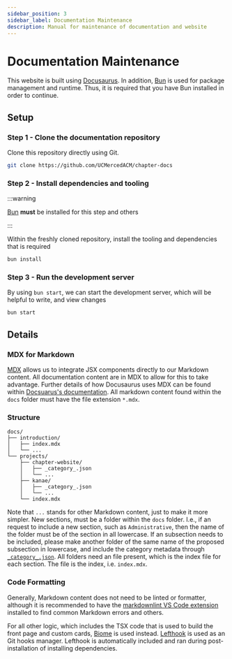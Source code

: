 ```yaml
---
sidebar_position: 3
sidebar_label: Documentation Maintenance
description: Manual for maintenance of documentation and website
---
```


# Documentation Maintenance

This website is built using [Docusaurus](https://docusaurus.io/). In addition, [Bun](https://bun.sh) is used for package management and runtime. Thus, it is required that you have Bun installed in order to continue.

## Setup

### Step 1 - Clone the documentation repository

Clone this repository directly using Git.

```bash
git clone https://github.com/UCMercedACM/chapter-docs
```

### Step 2 - Install dependencies and tooling

:::warning

[Bun](https://bun.sh) **must** be installed for this step and others

:::

Within the freshly cloned repository, install the tooling and dependencies that is required

```bash
bun install
```

### Step 3 - Run the development server

By using `bun start`, we can start the development server, which will be helpful to write, and view changes

```bash
bun start
```

## Details

### MDX for Markdown

[MDX](https://mdxjs.com) allows us to integrate JSX components directly to our Markdown content. All documentation content are in MDX to allow for this to take advantage. Further details of how Docusaurus uses MDX can be found within [Docsuarus's documentation](https://docusaurus.io/docs/markdown-features/react). All markdown content found within the `docs` folder must have the file extension `*.mdx`.

### Structure

```text
docs/
├── introduction/
│   ├── index.mdx
│   └── ...
└── projects/
    ├── chapter-website/
    │   ├── _category_.json
    │   └── ...
    ├── kanae/
    │   ├── _category_.json
    │   └── ...
    └── index.mdx
```

Note that `...` stands for other Markdown content, just to make it more simpler. New sections, must be a folder within the `docs` folder. I.e., if an request to include a new section, such as `Administrative`, then the name of the folder must be of the section in all lowercase. If an subsection needs to be included, please make another folder of the same name of the proposed subsection in lowercase, and include the category metadata through [`_category_.json`](https://docusaurus.io/docs/sidebar/autogenerated#category-item-metadata). All folders need an file present, which is the index file for each section. The file is the index, i.e. `index.mdx`.

### Code Formatting

Generally, Markdown content does not need to be linted or formatter, although it is recommended to have the [markdownlint VS Code extension](https://marketplace.visualstudio.com/items?itemName=DavidAnson.vscode-markdownlint) installed to find common Markdown errors and others.

For all other logic, which includes the TSX code that is used to build the front page and custom cards, [Biome](https://biomejs.dev) is used instead. [Lefthook](https://github.com/evilmartians/lefthook) is used as an Git hooks manager. Lefthook is automatically included and ran during post-installation of installing dependencies.
